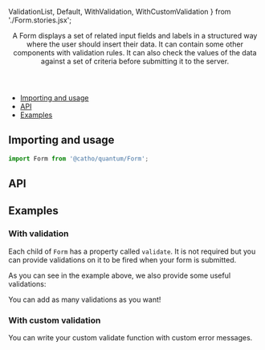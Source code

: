   ValidationList,
  Default,
  WithValidation,
  WithCustomValidation
} from './Form.stories.jsx';

<Meta title="Forms/Form" component={Form}  />

<Header title="Form">
    A Form displays a set of related input fields and labels in a structured way where the user should insert their data. It can contain
    some other components with validation rules. It can also check the values of the data
    against a set of criteria before submitting it to the server.
</Header>

- [Importing and usage](#importing)
- [API](#api)
- [Examples](#examples)

## <a id="importing"></a>Importing and usage

```js
import Form from '@catho/quantum/Form';
```

<Canvas>
  <Story story={Default}/>
</Canvas>

## <a id="api"></a>API

<ArgsTable of={Form} />

## <a id="examples"></a>Examples

### With validation

Each child of `Form` has a property called `validate`.
It is not required but you can provide validations on it to be fired 
when your form is submitted.

<Canvas>
  <Story story={WithValidation}/>
</Canvas>

As you can see in the example above, we also provide some useful
validations:

<ValidationList/>

You can add as many validations as you want!

### With custom validation

You can write your custom validate function with custom error
messages.

<Canvas>
  <Story story={WithCustomValidation}/>
</Canvas>
